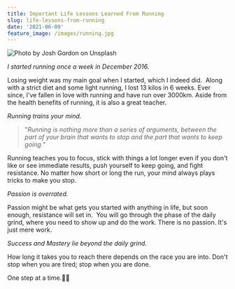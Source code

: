 ```yaml
---
title: Important Life Lessons Learned From Running
slug: life-lessons-from-running
date: '2021-06-09'
feature_image: /images/running.jpg
---
```

![Photo by Josh Gordon on Unsplash](/images/running.jpg)

_I started running once a week in December 2016._

Losing weight was my main goal when I started, which I indeed did.  Along with a strict diet and some light running, I lost 13 kilos in 6 weeks. Ever since, I've fallen in love with running and have run over 3000km. Aside from the health benefits of running, it is also a great teacher.

_Running trains your mind._

> "_Running is nothing more than a series of arguments, between the part of your brain that wants to stop and the part that wants to keep going._"

Running teaches you to focus, stick with things a lot longer even if you don't like or see immediate results, push yourself to keep going, and fight resistance. No matter how short or long the run, your mind always plays tricks to make you stop.

_Passion is overrated._

Passion might be what gets you started with anything in life, but soon enough, resistance will set in.  You will go through the phase of the daily grind, where you need to show up and do the work. There is no passion. It's just mere work.

_Success and Mastery lie beyond the daily grind._

How long it takes you to reach there depends on the race you are into. Don't stop when you are tired; stop when you are done.

One step at a time.🏃‍♂️
